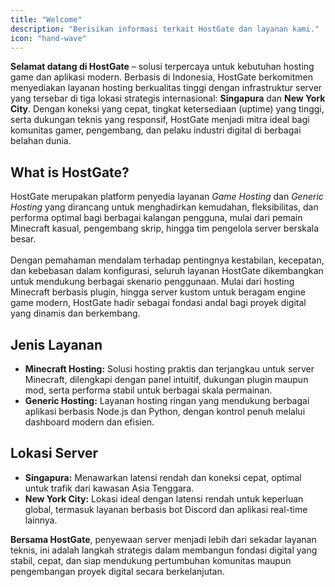```yaml
---
title: "Welcome"
description: "Berisikan informasi terkait HostGate dan layanan kami."
icon: "hand-wave"
---
```


**Selamat datang di HostGate** – solusi terpercaya untuk kebutuhan hosting game dan aplikasi modern. Berbasis di Indonesia, HostGate berkomitmen menyediakan layanan hosting berkualitas tinggi dengan infrastruktur server yang tersebar di tiga lokasi strategis internasional: **Singapura** dan **New York City**. Dengan koneksi yang cepat, tingkat ketersediaan (uptime) yang tinggi, serta dukungan teknis yang responsif, HostGate menjadi mitra ideal bagi komunitas gamer, pengembang, dan pelaku industri digital di berbagai belahan dunia.

## What is HostGate?
HostGate merupakan platform penyedia layanan _Game Hosting_ dan _Generic Hosting_ yang dirancang untuk menghadirkan kemudahan, fleksibilitas, dan performa optimal bagi berbagai kalangan pengguna, mulai dari pemain Minecraft kasual, pengembang skrip, hingga tim pengelola server berskala besar.<br/><br/>
Dengan pemahaman mendalam terhadap pentingnya kestabilan, kecepatan, dan kebebasan dalam konfigurasi, seluruh layanan HostGate dikembangkan untuk mendukung berbagai skenario penggunaan. Mulai dari hosting Minecraft berbasis plugin, hingga server kustom untuk beragam engine game modern, HostGate hadir sebagai fondasi andal bagi proyek digital yang dinamis dan berkembang.

## Jenis Layanan
- **Minecraft Hosting:** Solusi hosting praktis dan terjangkau untuk server Minecraft, dilengkapi dengan panel intuitif, dukungan plugin maupun mod, serta performa stabil untuk berbagai skala permainan.
- **Generic Hosting:** Layanan hosting ringan yang mendukung berbagai aplikasi berbasis Node.js dan Python, dengan kontrol penuh melalui dashboard modern dan efisien.

## Lokasi Server
- **Singapura:** Menawarkan latensi rendah dan koneksi cepat, optimal untuk trafik dari kawasan Asia Tenggara.
- **New York City:** Lokasi ideal dengan latensi rendah untuk keperluan global, termasuk layanan berbasis bot Discord dan aplikasi real-time lainnya.

**Bersama HostGate**, penyewaan server menjadi lebih dari sekadar layanan teknis, ini adalah langkah strategis dalam membangun fondasi digital yang stabil, cepat, dan siap mendukung pertumbuhan komunitas maupun pengembangan proyek digital secara berkelanjutan.